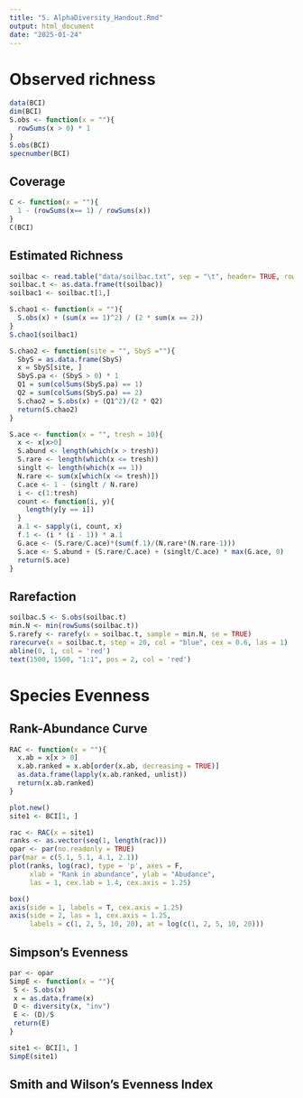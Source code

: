 ```yaml
---
title: "5. AlphaDiversity_Handout.Rmd"
output: html_document
date: "2025-01-24"
---
```


# Observed richness

```r
data(BCI)
dim(BCI)
S.obs <- function(x = ""){
  rowSums(x > 0) * 1
}
S.obs(BCI)
specnumber(BCI)
```
## Coverage

```r
C <- function(x = ""){
  1 - (rowSums(x== 1) / rowSums(x))
}
C(BCI)
```

## Estimated Richness

```r
soilbac <- read.table("data/soilbac.txt", sep = "\t", header= TRUE, row.names = 1)
soilbac.t <- as.data.frame(t(soilbac))
soilbac1 <- soilbac.t[1,]
```

```r
S.chao1 <- function(x = ""){
  S.obs(x) + (sum(x == 1)^2) / (2 * sum(x == 2))
}
S.chao1(soilbac1)
```

```r
S.chao2 <- function(site = "", SbyS =""){
  SbyS = as.data.frame(SbyS)
  x = SbyS[site, ]
  SbyS.pa <- (SbyS > 0) * 1
  Q1 = sum(colSums(SbyS.pa) == 1)
  Q2 = sum(colSums(SbyS.pa) == 2)
  S.chao2 = S.obs(x) + (Q1^2)/(2 * Q2)
  return(S.chao2)
}
```

```r
S.ace <- function(x = "", tresh = 10){
  x <- x[x>0]
  S.abund <- length(which(x > tresh))
  S.rare <- length(which(x <= tresh))
  singlt <- length(which(x == 1))
  N.rare <- sum(x[which(x <= tresh)])
  C.ace <- 1 - (singlt / N.rare)
  i <- c(1:tresh)
  count <- function(i, y){
    length(y[y == i])
  }
  a.1 <- sapply(i, count, x)
  f.1 <- (i * (i - 1)) * a.1
  G.ace <- (S.rare/C.ace)*(sum(f.1)/(N.rare*(N.rare-1)))
  S.ace <- S.abund + (S.rare/C.ace) + (singlt/C.ace) * max(G.ace, 0)
  return(S.ace)
}
```

## Rarefaction

```r
soilbac.S <- S.obs(soilbac.t)
min.N <- min(rowSums(soilbac.t))
S.rarefy <- rarefy(x = soilbac.t, sample = min.N, se = TRUE)
rarecurve(x = soilbac.t, step = 20, col = "blue", cex = 0.6, las = 1)
abline(0, 1, col = 'red')
text(1500, 1500, "1:1", pos = 2, col = 'red')
```

# Species Evenness

## Rank-Abundance Curve

```r
RAC <- function(x = ""){
  x.ab = x[x > 0]
  x.ab.ranked = x.ab[order(x.ab, decreasing = TRUE)]
  as.data.frame(lapply(x.ab.ranked, unlist))
  return(x.ab.ranked)
}

plot.new()
site1 <- BCI[1, ]

rac <- RAC(x = site1)
ranks <- as.vector(seq(1, length(rac)))
opar <- par(no.readonly = TRUE)
par(mar = c(5.1, 5.1, 4.1, 2.1))
plot(ranks, log(rac), type = 'p', axes = F,
     xlab = "Rank in abundance", ylab = "Abudance",
     las = 1, cex.lab = 1.4, cex.axis = 1.25)

box()
axis(side = 1, labels = T, cex.axis = 1.25)
axis(side = 2, las = 1, cex.axis = 1.25,
     labels = c(1, 2, 5, 10, 20), at = log(c(1, 2, 5, 10, 20)))
```

## Simpson's Evenness

```r
par <- opar
SimpE <- function(x = ""){
 S <- S.obs(x)
 x = as.data.frame(x)
 D <- diversity(x, "inv")
 E <- (D)/S
 return(E)
}

site1 <- BCI[1, ]
SimpE(site1)
```

## Smith and Wilson's Evenness Index

```r

```